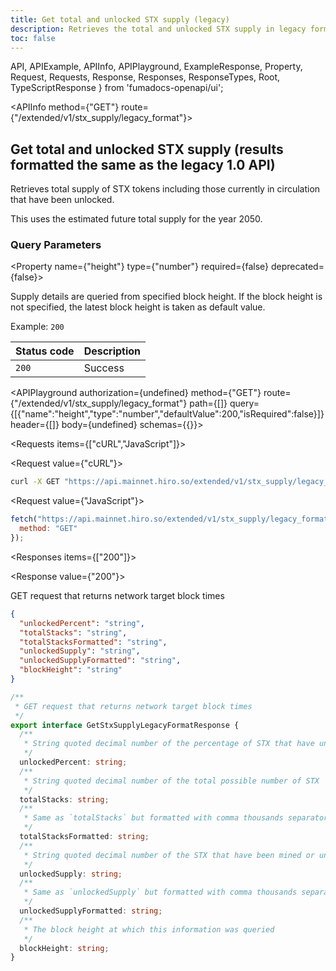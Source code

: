 ```yaml
---
title: Get total and unlocked STX supply (legacy)
description: Retrieves the total and unlocked STX supply in legacy format 1.0 API.
toc: false
---
```


  API,
  APIExample,
  APIInfo,
  APIPlayground,
  ExampleResponse,
  Property,
  Request,
  Requests,
  Response,
  Responses,
  ResponseTypes,
  Root,
  TypeScriptResponse
} from 'fumadocs-openapi/ui';

<Root>

<API>

<APIInfo method={"GET"} route={"/extended/v1/stx_supply/legacy_format"}>

## Get total and unlocked STX supply (results formatted the same as the legacy 1.0 API)

Retrieves total supply of STX tokens including those currently in circulation that have been unlocked.

<Callout>
This uses the estimated future total supply for the year 2050.
</Callout>

### Query Parameters

<Property name={"height"} type={"number"} required={false} deprecated={false}>

Supply details are queried from specified block height. If the block height is not specified, the latest block height is taken as default value.

<span>Example: `200`</span>

</Property>

| Status code | Description |
| :------ | :------ |
| `200` | Success |

<APIPlayground authorization={undefined} method={"GET"} route={"/extended/v1/stx_supply/legacy_format"} path={[]} query={[{"name":"height","type":"number","defaultValue":200,"isRequired":false}]} header={[]} body={undefined} schemas={{}}>

</APIPlayground>

</APIInfo>

<APIExample>

<Requests items={["cURL","JavaScript"]}>

<Request value={"cURL"}>

```bash
curl -X GET "https://api.mainnet.hiro.so/extended/v1/stx_supply/legacy_format?height=200"
```

</Request>

<Request value={"JavaScript"}>

```js
fetch("https://api.mainnet.hiro.so/extended/v1/stx_supply/legacy_format?height=200", {
  method: "GET"
});
```

</Request>

</Requests>

<Responses items={["200"]}>

<Response value={"200"}>

GET request that returns network target block times

<ResponseTypes>

<ExampleResponse>

```json
{
  "unlockedPercent": "string",
  "totalStacks": "string",
  "totalStacksFormatted": "string",
  "unlockedSupply": "string",
  "unlockedSupplyFormatted": "string",
  "blockHeight": "string"
}
```

</ExampleResponse>

<TypeScriptResponse>

```ts
/**
 * GET request that returns network target block times
 */
export interface GetStxSupplyLegacyFormatResponse {
  /**
   * String quoted decimal number of the percentage of STX that have unlocked
   */
  unlockedPercent: string;
  /**
   * String quoted decimal number of the total possible number of STX
   */
  totalStacks: string;
  /**
   * Same as `totalStacks` but formatted with comma thousands separators
   */
  totalStacksFormatted: string;
  /**
   * String quoted decimal number of the STX that have been mined or unlocked
   */
  unlockedSupply: string;
  /**
   * Same as `unlockedSupply` but formatted with comma thousands separators
   */
  unlockedSupplyFormatted: string;
  /**
   * The block height at which this information was queried
   */
  blockHeight: string;
}
```

</TypeScriptResponse>

</ResponseTypes>

</Response>

</Responses>

</APIExample>

</API>

</Root>
